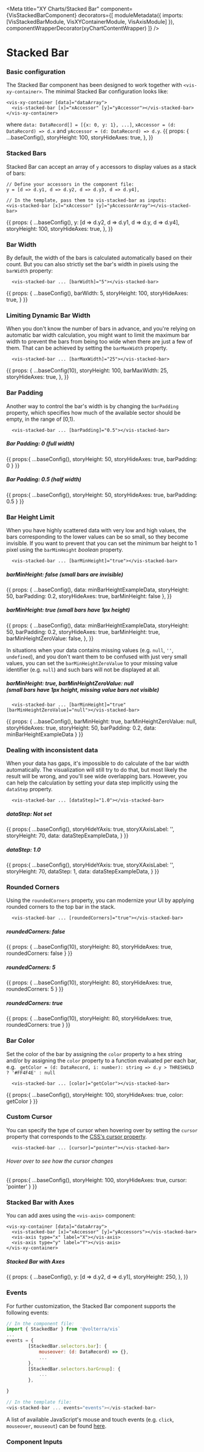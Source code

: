 


<Meta
  title="XY Charts/Stacked Bar"
  component={VisStackedBarComponent}
  decorators={[
    moduleMetadata({ imports: [VisStackedBarModule, VisXYContainerModule, VisAxisModule] }),
    componentWrapperDecorator(xyChartContentWrapper)
  ]}
/>

<style>{``}</style>

# Stacked Bar
### Basic configuration
The Stacked Bar component has been designed to work together with `<vis-xy-container>`. The minimal Stacked Bar configuration looks like:
```angular2html
<vis-xy-container [data]="dataArray">
  <vis-stacked-bar [x]="xAccessor" [y]="yAccessor"></vis-stacked-bar>
</vis-xy-container>
```
where `data: DataRecord[] = [{x: 0, y: 1}, ...]`, `xAccessor = (d: DataRecord) => d.x` and `yAccessor = (d: DataRecord) => d.y`.
<Story name="Simple Bar">
  {{
    props: {
      ...baseConfig(),
      storyHeight: 100,
      storyHideAxes: true,
    },
  }}
</Story>

### Stacked Bars
Stacked Bar can accept an array of `y` accessors to display values as a stack of bars:

```
// Define your accessors in the component file:
y = [d => d.y1, d => d.y2, d => d.y3, d => d.y4],

// In the template, pass them to vis-stacked-bar as inputs:
<vis-stacked-bar [x]="xAccessor" [y]="yAccessorArray"></vis-stacked-bar>
```

<Story name="Stacked Bars">
  {{
    props: {
      ...baseConfig(),
      y: [d => d.y2, d => d.y1, d => d.y, d => d.y4],
      storyHeight: 100,
      storyHideAxes: true,
    },
  }}
</Story>


### Bar Width
By default, the width of the bars is calculated automatically based on their count. But you can also strictly set the bar's width in pixels using the `barWidth` property:
```angular2html
  <vis-stacked-bar ... [barWidth]="5"></vis-stacked-bar>
```
<Story name="Bar Width">
  {{
    props: {
       ...baseConfig(),
      barWidth: 5,
      storyHeight: 100,
      storyHideAxes: true,
    }
  }}
</Story>

### Limiting Dynamic Bar Width
When you don't know the number of bars in advance, and you're relying on automatic bar width calculation,
you might want to limit the maximum bar width to prevent the bars from being too wide when there are just a few of them.
That can be achieved by setting the `barMaxWidth` property.
```angular2html
  <vis-stacked-bar ... [barMaxWidth]="25"></vis-stacked-bar>
```
<Story name="Bar Width: Upper Limit">
  {{
    props: {
      ...baseConfig(10),
      storyHeight: 100,
      barMaxWidth: 25,
      storyHideAxes: true,
    },
  }}
</Story>

### Bar Padding
Another way to control the bar's width is by changing the `barPadding` property, which specifies how much of the available sector should be empty, in the range of [0,1).
```angular2html
  <vis-stacked-bar ... [barPadding]="0.5"></vis-stacked-bar>
```
##### Bar Padding: 0 *(full width)*
<Story name="Bar Padding: 0">
  {{
    props:{
      ...baseConfig(),
      storyHeight: 50,
      storyHideAxes: true,
      barPadding: 0
    }
  }}
</Story>

##### Bar Padding: 0.5 *(half width)*
<Story name="Bar Padding: 0.5">
  {{
    props:{
      ...baseConfig(),
      storyHeight: 50,
      storyHideAxes: true,
      barPadding: 0.5
    }
  }}
</Story>


### Bar Height Limit
When you have highly scattered data with very low and high values, the bars corresponding to the lower values can be so small, so they become invisible.
If you want to prevent that you can set the minimum bar height to 1 pixel using the `barMinHeight` *boolean* property.
```angular2html
  <vis-stacked-bar ... [barMinHeight]="true"></vis-stacked-bar>
```
##### barMinHeight: false *(small bars are invisible)*
<Story name="Bar Height Limit: false">
  {{
    props: {
      ...baseConfig(),
      data: minBarHeightExampleData,
      storyHeight: 50,
      barPadding: 0.2,
      storyHideAxes: true,
      barMinHeight: false
    },
  }}
</Story>

##### barMinHeight: true *(small bars have 1px height)*
<Story name="Bar Height Limit: true">
  {{
    props: {
      ...baseConfig(),
      data: minBarHeightExampleData,
      storyHeight: 50,
      barPadding: 0.2,
      storyHideAxes: true,
      barMinHeight: true,
      barMinHeightZeroValue: false,
    },
  }}
</Story>

In situations when your data contains missing values (e.g. `null`, `''`, `undefined`), and you don't want them to be confused with just very small values,
you can set the `barMinHeightZeroValue` to your missing value identifier (e.g. `null`) and such bars will not be displayed at all.
##### barMinHeight: true, barMinHeightZeroValue: null <br/> *(small bars have 1px height, missing value bars not visible)*

```angular2html
  <vis-stacked-bar ... [barMinHeight]="true" [barMinHeightZeroValue]="null"></vis-stacked-bar>
```

<Story name="Bar Height: Missing Value">
  {{
    props: {
      ...baseConfig(),
      barMinHeight: true,
      barMinHeightZeroValue: null,
      storyHideAxes: true,
      storyHeight: 50,
      barPadding: 0.2,
      data: minBarHeightExampleData
    }
  }}
</Story>

### Dealing with inconsistent data
When your data has gaps, it's impossible to do calculate of the bar width automatically. The visualization will still try
to do that, but most likely the result will be wrong, and you'll see wide overlapping bars. However, you can help the calculation
by setting your data step implicitly using the `dataStep` property.

```angular2html
  <vis-stacked-bar ... [dataStep]="1.0"></vis-stacked-bar>
```
##### dataStep: Not set
<Story name="Data Step: Not set">
  {{
    props:{
      ...baseConfig(),
      storyHideYAxis: true,
      storyXAxisLabel: '',
      storyHeight: 70,
      data: dataStepExampleData,
    }
  }}
</Story>

##### dataStep: 1.0
<Story name="Data Step">
  {{
    props:{
      ...baseConfig(),
      storyHideYAxis: true,
      storyXAxisLabel: '',
      storyHeight: 70,
      dataStep: 1,
      data: dataStepExampleData,
    }
  }}
</Story>


### Rounded Corners
Using the `roundedCorners` property, you can modernize your UI by applying rounded corners to the top bar in the stack.
```angular2html
  <vis-stacked-bar ... [roundedCorners]="true"></vis-stacked-bar>
```
##### roundedCorners: false
<Story name ="Rounded Corners: false">
  {{
    props: {
      ...baseConfig(10),
      storyHeight: 80,
      storyHideAxes: true,
      roundedCorners: false
    }
  }}
</Story>

##### roundedCorners: 5
<Story name ="Rounded Corners: 5">
  {{
    props: {
      ...baseConfig(10),
      storyHeight: 80,
      storyHideAxes: true,
      roundedCorners: 5
    }
  }}
</Story>

##### roundedCorners: true
<Story name ="Rounded Corners: true">
  {{
    props: {
      ...baseConfig(10),
      storyHeight: 80,
      storyHideAxes: true,
      roundedCorners: true
    }
  }}
</Story>


### Bar Color
Set the color of the bar by assigning the `color` property to a hex string and/or by assigning the `color` property to a function evaluated per each bar, e.g. ` getColor = (d: DataRecord, i: number): string => d.y > THRESHOLD ? '#FF4F4E' : null`
```angular2html
  <vis-stacked-bar ... [color]="getColor"></vis-stacked-bar>
```
<Story name="Bar Color">
  {{
    props:{
      ...baseConfig(),
      storyHeight: 100,
      storyHideAxes: true,
      color: getColor
    }
  }}
</Story>

### Custom Cursor
You can specify the type of cursor when hovering over by setting the `cursor` property that corresponds to the [CSS's cursor property](https://developer.mozilla.org/en-US/docs/Web/CSS/cursor).
```angular2html
  <vis-stacked-bar ... [cursor]="pointer"></vis-stacked-bar>
```

###### Hover over to see how the cursor changes
<Story name="Custom Cursor">
  {{
    props:{
      ...baseConfig(),
      storyHeight: 100,
      storyHideAxes: true,
      cursor: 'pointer'
    }
  }}
</Story>

### Stacked Bar with Axes
You can add axes using the `<vis-axis>` component:
```angular2html
<vis-xy-container [data]="dataArray">
  <vis-stacked-bar [x]="xAccessor" [y]="yAccessors"></vis-stacked-bar>
  <vis-axis type="x" label="X"></vis-axis>
  <vis-axis type="y" label="Y"></vis-axis>
</vis-xy-container>
```

##### Stacked Bar with Axes
<Story name="Stacked Bar with Axes">
  {{
    props: {
      ...baseConfig(),
      y: [d => d.y2, d => d.y1],
      storyHeight: 250,
    },
  }}
</Story>

### Events
For further customization, the Stacked Bar component supports the following events:
```javascript
// In the component file:
import { StackedBar } from '@volterra/vis`
...
events = {
        [StackedBar.selectors.bar]: {
            mouseover: (d: DataRecord) => {},
            ...
        },
        [StackedBar.selectors.barGroup]: {
            ...
        },

}

// In the template file:
<vis-stacked-bar ... events="events"></vis-stacked-bar>
```
A list of available JavaScript's mouse and touch events (e.g. `click`, `mouseover`, `mouseout`)  can be found [here](https://developer.mozilla.org/en-US/docs/Web/API/Element#mouse_events).

### Component Inputs
<ArgsTable of={VisStackedBarComponent} />

